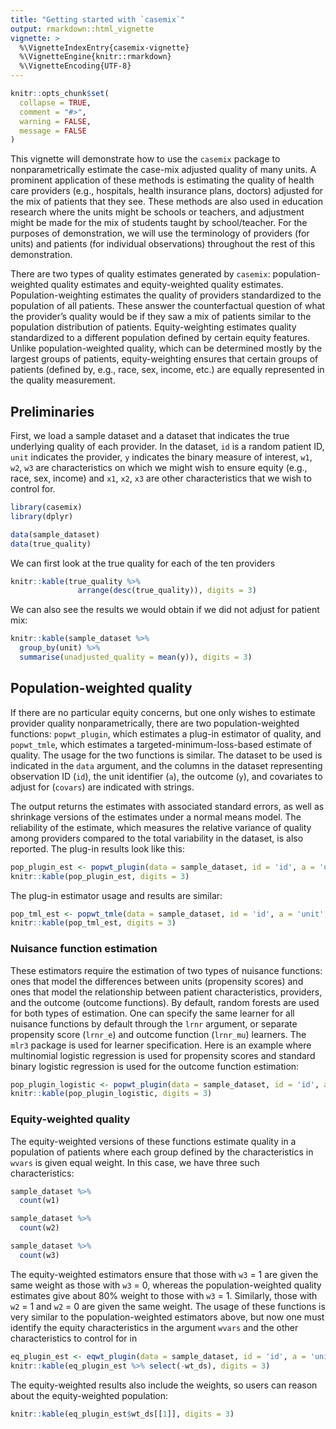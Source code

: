 ```yaml
---
title: "Getting started with `casemix`"
output: rmarkdown::html_vignette
vignette: >
  %\VignetteIndexEntry{casemix-vignette}
  %\VignetteEngine{knitr::rmarkdown}
  %\VignetteEncoding{UTF-8}
---
```


```r
knitr::opts_chunk$set(
  collapse = TRUE,
  comment = "#>",
  warning = FALSE,
  message = FALSE
)
```

This vignette will demonstrate how to use the `casemix` package to nonparametrically estimate the case-mix adjusted quality of many units. A prominent application of these methods is estimating the quality of health care providers (e.g., hospitals, health insurance plans, doctors) adjusted for the mix of patients that they see. These methods are also used in education research where the units might be schools or teachers, and adjustment might be made for the mix of students taught by school/teacher. For the purposes of demonstration, we will use the terminology of providers (for units) and patients (for individual observations) throughout the rest of this demonstration.

There are two types of quality estimates generated by `casemix`: population-weighted quality estimates and equity-weighted quality estimates. Population-weighting estimates the quality of providers standardized to the population of all patients. These answer the counterfactual question of what the provider's quality would be if they saw a mix of patients similar to the population distribution of patients. Equity-weighting estimates quality standardized to a different population defined by certain equity features. Unlike population-weighted quality, which can be determined mostly by the largest groups of patients, equity-weighting ensures that certain groups of patients (defined by, e.g., race, sex, income, etc.) are equally represented in the quality measurement. 

## Preliminaries

First, we load a sample dataset and a dataset that indicates the true underlying quality of each provider. In the dataset, `id` is a random patient ID, `unit` indicates the provider, `y` indicates the binary measure of interest, `w1`, `w2`, `w3` are characteristics on which we might wish to ensure equity (e.g., race, sex, income) and `x1`, `x2`, `x3` are other characteristics that we wish to control for.

```r
library(casemix)
library(dplyr)

data(sample_dataset)
data(true_quality)
```

We can first look at the true quality for each of the ten providers

```r
knitr::kable(true_quality %>%
               arrange(desc(true_quality)), digits = 3)
```

We can also see the results we would obtain if we did not adjust for patient mix:

```r
knitr::kable(sample_dataset %>%
  group_by(unit) %>%
  summarise(unadjusted_quality = mean(y)), digits = 3)
```

## Population-weighted quality

If there are no particular equity concerns, but one only wishes to estimate provider quality nonparametrically, there are two population-weighted functions: `popwt_plugin`, which estimates a plug-in estimator of quality, and `popwt_tmle`, which estimates a targeted-minimum-loss-based estimate of quality. The usage for the two functions is similar. The dataset to be used is indicated in the `data` argument, and the columns in the dataset representing observation ID (`id`), the unit identifier (`a`), the outcome (`y`), and covariates to adjust for (`covars`) are indicated with strings.

The output returns the estimates with associated standard errors, as well as shrinkage versions of the estimates under a normal means model. The reliability of the estimate, which measures the relative variance of quality among providers compared to the total variability in the dataset, is also reported. The plug-in results look like this:

```r
pop_plugin_est <- popwt_plugin(data = sample_dataset, id = 'id', a = 'unit', y = 'y', covars = c('w1', 'w2', 'w3', 'x1', 'x2', 'x3'))
knitr::kable(pop_plugin_est, digits = 3)
```

The plug-in estimator usage and results are similar:

```r
pop_tml_est <- popwt_tmle(data = sample_dataset, id = 'id', a = 'unit', y = 'y', covars = c('w1', 'w2', 'w3', 'x1', 'x2', 'x3'))
knitr::kable(pop_tml_est, digits = 3)
```

### Nuisance function estimation 

These estimators require the estimation of two types of nuisance functions: ones that model the differences between units (propensity scores) and ones that model the relationship between patient characteristics, providers, and the outcome (outcome functions). By default, random forests are used for both types of estimation. One can specify the same learner for all nuisance functions by default through the `lrnr` argument, or separate propensity score (`lrnr_e`) and outcome function (`lrnr_mu`) learners. The `mlr3` package is used for learner specification. Here is an example where multinomial logistic regression is used for propensity scores and standard binary logistic regression is used for the outcome function estimation:

```r
pop_plugin_logistic <- popwt_plugin(data = sample_dataset, id = 'id', a = 'unit', y = 'y', covars = c('w1', 'w2', 'w3', 'x1', 'x2', 'x3'), lrnr_e = mlr3::lrn('classif.multinom'), lrnr_mu = mlr3::lrn('classif.log_reg'))
knitr::kable(pop_plugin_logistic, digits = 3)
```

### Equity-weighted quality

The equity-weighted versions of these functions estimate quality in a population of patients where each group defined by the characteristics in `wvars` is given equal weight. In this case, we have three such characteristics:

```r
sample_dataset %>%
  count(w1)

sample_dataset %>%
  count(w2)

sample_dataset %>%
  count(w3)
```

The equity-weighted estimators ensure that those with `w3` = 1 are given the same weight as those with `w3` = 0, whereas the population-weighted quality estimates give about 80% weight to those with `w3` = 1. Similarly, those with `w2` = 1 and `w2` = 0 are given the same weight. The usage of these functions is very similar to the population-weighted estimators above, but now one must identify the equity characteristics in the argument `wvars` and the other characteristics to control for in 

```r
eq_plugin_est <- eqwt_plugin(data = sample_dataset, id = 'id', a = 'unit', y = 'y', wvars = c('w1', 'w2', 'w3'), zvars = c('x1', 'x2', 'x3'))
knitr::kable(eq_plugin_est %>% select(-wt_ds), digits = 3)
```

The equity-weighted results also include the weights, so users can reason about the equity-weighted population:

```r
knitr::kable(eq_plugin_est$wt_ds[[1]], digits = 3)
```
